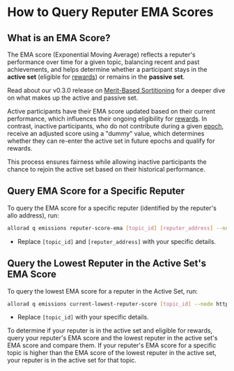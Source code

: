 
# How to Query Reputer EMA Scores

## What is an EMA Score?

The EMA score (Exponential Moving Average) reflects a reputer's performance over time for a given topic, balancing recent and past achievements, and helps determine whether a participant stays in the **active set** (eligible for [rewards](/home/layers/consensus/reputers)) or remains 
in the **passive set**. 

Read about our v0.3.0 release on [Merit-Based Sortitioning](/home/release-notes#v030) for a deeper dive on what makes up the active and passive set.

Active participants have their EMA score updated based on their current performance, which influences their ongoing 
eligibility for [rewards](/home/layers/consensus/reputers). In contrast, inactive participants, who do not contribute during a given [epoch](/home/key-terms#epochs), receive an adjusted score using a 
"dummy" value, which determines whether they can re-enter the active set in future epochs and qualify for rewards. 

This process ensures fairness while allowing inactive participants the chance to rejoin the active set based on their historical performance.

## Query EMA Score for a Specific Reputer

To query the EMA score for a specific reputer (identified by the reputer's allo address), run:

```bash
allorad q emissions reputer-score-ema [topic_id] [reputer_address] --node https://allora-rpc.testnet.allora.network/
```

- Replace `[topic_id]` and `[reputer_address]` with your specific details.

## Query the Lowest Reputer in the Active Set's EMA Score 

To query the lowest EMA score for a reputer in the Active Set, run:

```bash
allorad q emissions current-lowest-reputer-score [topic_id] --node https://allora-rpc.testnet.allora.network/
```

- Replace `[topic_id]` with your specific details.

<Callout>
To determine if your reputer is in the active set and eligible for rewards, query your reputer's EMA score and the lowest reputer in the active set's EMA score and compare them. 
If your reputer's EMA score for a specific topic is higher than the EMA score of the lowest reputer in the active set, your reputer is in the active set for that topic.
</Callout>
